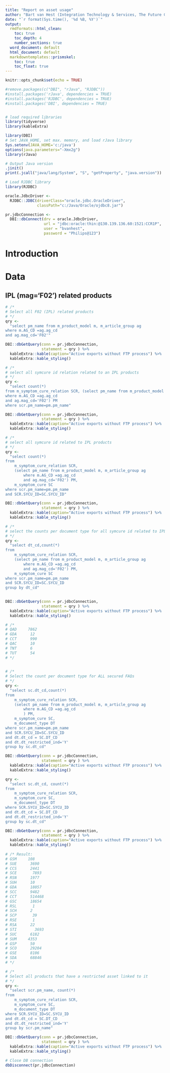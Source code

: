 ```yaml
---
title: "Report on asset usage"
author: "Bart van Hest (Integration Technology & Services, The Future Group)"
date: "`r format(Sys.time(), '%d %B, %Y')`"
output:
  rmdformats::html_clean:
    toc: true
    toc_depth: 4
    number_sections: true
  word_document: default
  html_document: default
  markdowntemplates::prismskel:
    toc: true
    toc_float: true
---
```


```r
knitr::opts_chunk$set(echo = TRUE)
```

```r
#remove.packages(c("DBI", "rJava", "RJDBC"))
#install.packages('rJava', dependencies = TRUE)
#install.packages('RJDBC', dependencies = TRUE)
#install.packages('DBI', dependencies = TRUE)


# load required libraries
library(tidyverse)
library(kableExtra)

library(DBI)
# Set JAVA_HOME, set max. memory, and load rJava library
Sys.setenv(JAVA_HOME='c:/java')
options(java.parameters="-Xmx2g")
library(rJava)

# Output Java version
.jinit()
print(.jcall("java/lang/System", "S", "getProperty", "java.version"))

# Load RJDBC library
library(RJDBC)

oracle.JdbcDriver <- 
  RJDBC::JDBC(driverClass="oracle.jdbc.OracleDriver", 
              classPath="c:/Java/Oracle/ojdbc8.jar")

pr.jdbcConnection <- 
  DBI::dbConnect(drv = oracle.JdbcDriver,
                 url = "jdbc:oracle:thin:@130.139.136.60:1521:CCR1P", 
                 user = "bvanhest", 
                 password = "Philips@123")

```

# Introduction



# Data



## IPL (mag='F02') related products


```r
# /* 
# Select all F02 (IPL) related products
# */
qry <- 
  "select pm_name from m_product_model m, m_article_group ag
where m.AG_CD =ag.ag_cd
and ag.mag_cd='F02'"

DBI::dbGetQuery(conn = pr.jdbcConnection, 
                statement = qry ) %>%
  kableExtra::kable(caption="Active exports without FTP process") %>%
  kableExtra::kable_styling()
``` 


```r
# /*
# select all symcure id relation related to an IPL products
# */
qry <- 
  "select count(*) 
from m_symptom_cure_relation SCR, (select pm_name from m_product_model m, m_article_group ag
where m.AG_CD =ag.ag_cd
and ag.mag_cd='F02') PM
where scr.pm_name=pm.pm_name"

DBI::dbGetQuery(conn = pr.jdbcConnection, 
                statement = qry ) %>%
  kableExtra::kable(caption="Active exports without FTP process") %>%
  kableExtra::kable_styling()
```




```r
# /*
# select all symcure id related to IPL products
# */
qry <- 
  "select count(*) 
from 
    m_symptom_cure_relation SCR, 
    (select pm_name from m_product_model m, m_article_group ag
        where m.AG_CD =ag.ag_cd
        and ag.mag_cd='F02') PM,
    m_symptom_cure SC
where scr.pm_name=pm.pm_name
and SCR.SYCU_ID=SC.SYCU_ID"

DBI::dbGetQuery(conn = pr.jdbcConnection, 
                statement = qry ) %>%
  kableExtra::kable(caption="Active exports without FTP process") %>%
  kableExtra::kable_styling()
```




```r
# /*
# select the counts per document type for all symcure id related to IPL products
# */
qry <- 
  "select dt_cd,count(*) 
from 
    m_symptom_cure_relation SCR, 
    (select pm_name from m_product_model m, m_article_group ag
        where m.AG_CD =ag.ag_cd
        and ag.mag_cd='F02') PM,
    m_symptom_cure SC
where scr.pm_name=pm.pm_name
and SCR.SYCU_ID=SC.SYCU_ID
group by dt_cd"
 

DBI::dbGetQuery(conn = pr.jdbcConnection, 
                statement = qry ) %>%
  kableExtra::kable(caption="Active exports without FTP process") %>%
  kableExtra::kable_styling()

# /*
# QAD     7862
# GDA      12
# CCT      990
# QAC      10
# TNT      6
# TUT      54
# */
  
```




```r
# /*
# Select the count per document type for ALL secured FAQs
# */
qry <- 
  "select sc.dt_cd,count(*) 
from 
    m_symptom_cure_relation SCR, 
    (select pm_name from m_product_model m, m_article_group ag
        where m.AG_CD =ag.ag_cd
        ) PM,
    m_symptom_cure SC,
    m_document_type DT
where scr.pm_name=pm.pm_name
and SCR.SYCU_ID=SC.SYCU_ID
and dt.dt_cd = SC.DT_CD
and dt.dt_restricted_ind='Y'
group by sc.dt_cd"

DBI::dbGetQuery(conn = pr.jdbcConnection, 
                statement = qry ) %>%
  kableExtra::kable(caption="Active exports without FTP process") %>%
  kableExtra::kable_styling()
```



 
```r
qry <- 
  "select sc.dt_cd, count(*) 
from 
    m_symptom_cure_relation SCR, 
    m_symptom_cure SC,
    m_document_type DT
where SCR.SYCU_ID=SC.SYCU_ID
and dt.dt_cd = SC.DT_CD
and dt.dt_restricted_ind='Y'
group by sc.dt_cd"

DBI::dbGetQuery(conn = pr.jdbcConnection, 
                statement = qry ) %>%
  kableExtra::kable(caption="Active exports without FTP process") %>%
  kableExtra::kable_styling()
 
# /* Result:
# GSM     108
# SUE      3690
# CCS      2441
# SCE       7893
# RSN      1977
# SUH      10
# GDA      18057
# SCC      9482
# CCT      514468
# GSC      18654
# RSL       1
# SCH      2
# SCP       39
# RSE       1
# RSA      22
# STI        3693
# SUC      6182
# SUM     4353
# GSP      50
# SCO      29204
# GSE      8106
# SDA      68846
# */
```
  
  
   
```r
# /*
# Select all products that have a restricted asset linked to it
# */
qry <- 
  "select scr.pm_name, count(*) 
from 
    m_symptom_cure_relation SCR, 
    m_symptom_cure SC,
    m_document_type DT
where SCR.SYCU_ID=SC.SYCU_ID
and dt.dt_cd = SC.DT_CD
and dt.dt_restricted_ind='Y'
group by scr.pm_name"

DBI::dbGetQuery(conn = pr.jdbcConnection, 
                statement = qry ) %>%
  kableExtra::kable(caption="Active exports without FTP process") %>%
  kableExtra::kable_styling()
```












```r
# Close DB connection
dbDisconnect(pr.jdbcConnection)
```
